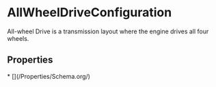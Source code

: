 # AllWheelDriveConfiguration

All-wheel Drive is a transmission layout where the engine drives all four wheels.

## Properties

<Grid>
* [](/Properties/Schema.org/)

</Grid>

